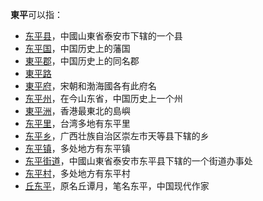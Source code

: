 '''東平'''可以指：
* [[东平县|东平县]]，中國山東省泰安市下辖的一个县
* [[东平国|东平国]]，中国历史上的藩国
* [[東平郡|東平郡]]，中国历史上的同名郡
* [[東平路|東平路]]
* [[東平府|東平府]]，宋朝和渤海國各有此府名
* [[东平州|东平州]]，在今山东省，中国历史上一个州
* [[東平洲|東平洲]]，香港最東北的島嶼
* [[东平里|东平里]]，台湾多地有东平里
* [[东平乡|东平乡]]，广西壮族自治区崇左市天等县下辖的乡
* [[东平镇|东平镇]]，多处地方有东平镇
* [[东平街道|东平街道]]，中國山東省泰安市东平县下辖的一个街道办事处
* [[东平村|东平村]]，多处地方有东平村
* [[丘东平|丘东平]]，原名丘谭月，笔名东平，中国现代作家
{{Disambig|Cat=二字亚洲地名消歧义|D}}